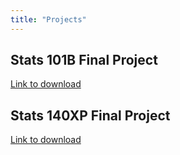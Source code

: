 ```yaml
---
title: "Projects"
---
```


## Stats 101B Final Project

[Link to download](stats101b_finalproject.pdf)

## Stats 140XP Final Project

[Link to download](/stats140xp_finalproject)
